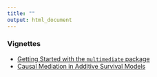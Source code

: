 ```yaml
---
title: ""
output: html_document
---
```


### Vignettes

- [Getting Started with the `multimediate` package](multimediate.html)
- [Causal Mediation in Additive Survival Models](SurvivalMultimediate.html)
